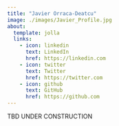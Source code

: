 ```yaml
---
title: "Javier Orraca-Deatcu"
image: ./images/Javier_Profile.jpg
about:
  template: jolla
  links:
    - icon: linkedin
      text: LinkedIn
      href: https://linkedin.com
    - icon: twitter
      text: Twitter
      href: https://twitter.com
    - icon: github
      text: GitHub
      href: https://github.com
---
```


TBD UNDER CONSTRUCTION
